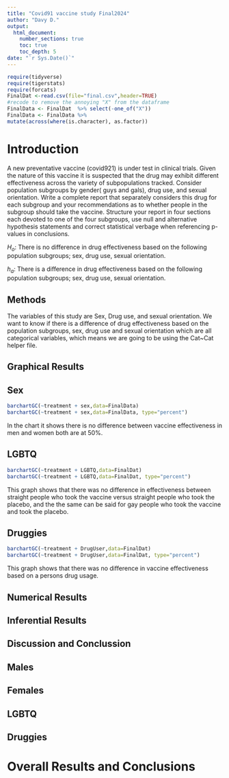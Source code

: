 ```yaml
---
title: "Covid91 vaccine study Final2024"
author: "Davy D."
output:
  html_document:
    number_sections: true
    toc: true
    toc_depth: 5
date: "`r Sys.Date()`" 
---
```


```r
require(tidyverse)
require(tigerstats)
require(forcats)
FinalDat <-read.csv(file="final.csv",header=TRUE)
#recode to remove the annoying "X" from the dataframe
FinalData <- FinalDat  %>% select(-one_of("X"))
FinalData <- FinalData %>%
mutate(across(where(is.character), as.factor))
```

# Introduction

A new  preventative vaccine (covid921) is under test in clinical trials. Given the nature of this vaccine it is suspected that the drug may exhibit different effectiveness across the variety of subpopulations tracked. Consider population subgroups by gender( guys and gals), drug use, and sexual orientation. Write a complete report that separately considers this drug for each subgroup and your recommendations as to whether people in the subgroup should take the vaccine. Structure your report in four sections each devoted to one of the four subgroups, use null and alternative hypothesis statements and correct statistical verbage when referencing p-values in conclusions.

$H_o$: There is no difference in drug effectiveness based on the following population subgroups; sex, drug use, sexual orientation.

$h_a$: There is a difference in drug effectiveness based on the following population subgroups; sex, drug use, sexual orientation.


## Methods

The variables of this study are Sex, Drug use, and sexual orientation.
We want to know if there is a difference of drug effectiveness based on the population subgroups, sex, drug use and sexual orientation which are all categorical variables, which means we are going to be using the Cat~Cat helper file. 


## Graphical Results

## Sex

```r
barchartGC(~treatment + sex,data=FinalData)
barchartGC(~treatment + sex,data=FinalData, type="percent")

```


In the chart it shows there is no difference between vaccine effectiveness in men and women both are at 50%.  
 
## LGBTQ  
```r
barchartGC(~treatment + LGBTQ,data=FinalDat)
barchartGC(~treatment + LGBTQ,data=FinalDat, type="percent")

```

This graph shows that there was no difference in effectiveness between straight people who took the vaccine versus straight people who took the placebo, and the the same can be said for gay people who took the vaccine and took the placebo. 

## Druggies

```r
barchartGC(~treatment + DrugUser,data=FinalDat)
barchartGC(~treatment + DrugUser,data=FinalDat, type="percent")

```

This graph shows that there was no difference in vaccine effectiveness based on a persons drug usage. 

## Numerical Results

## Inferential Results

## Discussion and Conclussion
## Males


## Females


## LGBTQ



## Druggies


# Overall Results and Conclusions
